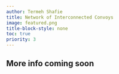 ```yaml
---
author: Termeh Shafie
title: Network of Interconnected Convoys
image: featured.png
title-block-style: none
toc: true
priority: 3
---
```



## More info coming soon